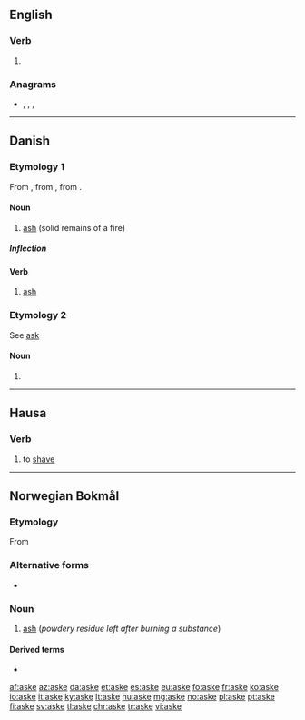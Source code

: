 {{also|Aske}}
==English==

===Verb===
{{en-verb|ask}}

# {{obsolete spelling of|ask|lang=en}}

===Anagrams===
* {{l|en|akes}}, {{l|en|keas}}, {{l|en|sake}}, {{l|en|saké}}

----

==Danish==

===Etymology 1===
From {{etyl|gmq-oda|da}} {{m|gmq-oda|askæ}}, from {{etyl|non|da}} {{m|non|aska||}}, from {{etyl|gem-pro|da}} {{m|gem-pro|*askǭ}}.

====Noun====
{{da-noun|n|r}}

# [[ash]] (solid remains of a fire)

=====Inflection=====
{{da-noun-infl|n|r}}

====Verb====
{{da-verb|ask|aske|asker|askede|har|asket}}

# [[ash]]

===Etymology 2===
See [[ask#Danish|ask]]

====Noun====
{{head|da|noun form|g=c}}

# {{plural indefinite of|ask|lang=da}}

----

==Hausa==

===Verb===
{{head|ha|verb|head=askḕ|grade 4}}

# to [[shave]] {{gloss|usually the head}}

----

==Norwegian Bokmål==
{{wikipedia|lang=no}}

===Etymology===
From {{etyl|non|nb}} {{m|non|aska}}

===Alternative forms===
* {{l-nn|oske}}

===Noun===
{{head|nb|noun|g=m|g2=f|definite singular|aska|or|asken}}

# [[ash]] (''powdery residue left after burning a substance'')

====Derived terms====
* {{l|nb|askebeger}}

[[af:aske]]
[[az:aske]]
[[da:aske]]
[[et:aske]]
[[es:aske]]
[[eu:aske]]
[[fo:aske]]
[[fr:aske]]
[[ko:aske]]
[[io:aske]]
[[it:aske]]
[[ky:aske]]
[[lt:aske]]
[[hu:aske]]
[[mg:aske]]
[[no:aske]]
[[pl:aske]]
[[pt:aske]]
[[fi:aske]]
[[sv:aske]]
[[tl:aske]]
[[chr:aske]]
[[tr:aske]]
[[vi:aske]]